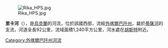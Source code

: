 {{Unreferenced|time=2015-09-22T01:39:07+00:00}}
[[Image:Rika_HPS.jpg|right]]

'''里卡河'''（{{lang-uk|Ріка}}），是[[烏克蘭|烏克蘭]]的河流，位於該國西部，流經[[外喀爾巴阡州|外喀爾巴阡州]]，屬於[[蒂薩河|蒂薩河]]的支流，河道全長92公里，流域面積1,240平方公里，河水處在[[胡斯特|胡斯特]]附近。

{{DEFAULTSORT:Ріка}}
[[Category:外喀爾巴阡州河流|Category:外喀爾巴阡州河流]]


{{Ukraine-river-stub}}